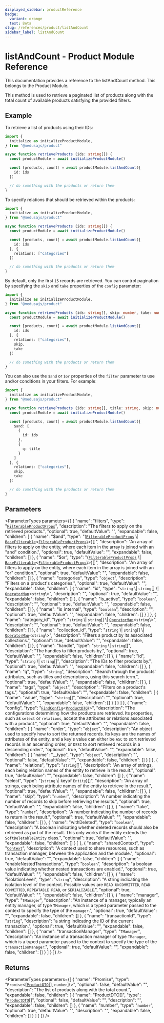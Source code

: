 ```yaml
---
displayed_sidebar: productReference
badge:
  variant: orange
  text: Beta
slug: /references/product/listAndCount
sidebar_label: listAndCount
---
```



# listAndCount - Product Module Reference

This documentation provides a reference to the listAndCount method. This belongs to the Product Module.

This method is used to retrieve a paginated list of products along with the total count of available products satisfying the provided filters.

## Example

To retrieve a list of products using their IDs:

```ts
import { 
  initialize as initializeProductModule,
} from "@medusajs/product"

async function retrieveProducts (ids: string[]) {
  const productModule = await initializeProductModule()

  const [products, count] = await productModule.listAndCount({
    id: ids
  })

  // do something with the products or return them
}
```

To specify relations that should be retrieved within the products:

```ts
import { 
  initialize as initializeProductModule,
} from "@medusajs/product"

async function retrieveProducts (ids: string[]) {
  const productModule = await initializeProductModule()

  const [products, count] = await productModule.listAndCount({
    id: ids
  }, {
    relations: ["categories"]
  })

  // do something with the products or return them
}
```

By default, only the first `15` records are retrieved. You can control pagination by specifying the `skip` and `take` properties of the `config` parameter:

```ts
import { 
  initialize as initializeProductModule,
} from "@medusajs/product"

async function retrieveProducts (ids: string[], skip: number, take: number) {
  const productModule = await initializeProductModule()

  const [products, count] = await productModule.listAndCount({
    id: ids
  }, {
    relations: ["categories"],
    skip, 
    take
  })

  // do something with the products or return them
}
```

You can also use the `$and` or `$or` properties of the `filter` parameter to use and/or conditions in your filters. For example:

```ts
import { 
  initialize as initializeProductModule,
} from "@medusajs/product"

async function retrieveProducts (ids: string[], title: string, skip: number, take: number) {
  const productModule = await initializeProductModule()

  const [products, count] = await productModule.listAndCount({
    $and: [
      {
        id: ids
      },
      {
        q: title
      }
    ]
  }, {
    relations: ["categories"],
    skip, 
    take
  })

  // do something with the products or return them
}
```

## Parameters

<ParameterTypes parameters={[
  {
    "name": "filters",
    "type": "[`FilterableProductProps`](../../interfaces/FilterableProductProps.mdx)",
    "description": "The filters to apply on the retrieved products.",
    "optional": true,
    "defaultValue": "",
    "expandable": false,
    "children": [
      {
        "name": "$and",
        "type": "([`FilterableProductProps`](../../interfaces/FilterableProductProps.mdx) \\| [`BaseFilterable`](../../interfaces/BaseFilterable.mdx)<[`FilterableProductProps`](../../interfaces/FilterableProductProps.mdx)\\>)[]",
        "description": "An array of filters to apply on the entity, where each item in the array is joined with an \"and\" condition.",
        "optional": true,
        "defaultValue": "",
        "expandable": false,
        "children": []
      },
      {
        "name": "$or",
        "type": "([`FilterableProductProps`](../../interfaces/FilterableProductProps.mdx) \\| [`BaseFilterable`](../../interfaces/BaseFilterable.mdx)<[`FilterableProductProps`](../../interfaces/FilterableProductProps.mdx)\\>)[]",
        "description": "An array of filters to apply on the entity, where each item in the array is joined with an \"or\" condition.",
        "optional": true,
        "defaultValue": "",
        "expandable": false,
        "children": []
      },
      {
        "name": "categories",
        "type": "`object`",
        "description": "Filters on a product's categories.",
        "optional": true,
        "defaultValue": "",
        "expandable": false,
        "children": [
          {
            "name": "id",
            "type": "`string` \\| `string`[] \\| [`OperatorMap`](../../types/OperatorMap.mdx)<`string`\\>",
            "description": "",
            "optional": true,
            "defaultValue": "",
            "expandable": false,
            "children": []
          },
          {
            "name": "is_active",
            "type": "`boolean`",
            "description": "",
            "optional": true,
            "defaultValue": "",
            "expandable": false,
            "children": []
          },
          {
            "name": "is_internal",
            "type": "`boolean`",
            "description": "",
            "optional": true,
            "defaultValue": "",
            "expandable": false,
            "children": []
          }
        ]
      },
      {
        "name": "category_id",
        "type": "`string` \\| `string`[] \\| [`OperatorMap`](../../types/OperatorMap.mdx)<`string`\\>",
        "description": "",
        "optional": true,
        "defaultValue": "",
        "expandable": false,
        "children": []
      },
      {
        "name": "collection_id",
        "type": "`string` \\| `string`[] \\| [`OperatorMap`](../../types/OperatorMap.mdx)<`string`\\>",
        "description": "Filters a product by its associated collections.",
        "optional": true,
        "defaultValue": "",
        "expandable": false,
        "children": []
      },
      {
        "name": "handle",
        "type": "`string` \\| `string`[]",
        "description": "The handles to filter products by.",
        "optional": true,
        "defaultValue": "",
        "expandable": false,
        "children": []
      },
      {
        "name": "id",
        "type": "`string` \\| `string`[]",
        "description": "The IDs to filter products by.",
        "optional": true,
        "defaultValue": "",
        "expandable": false,
        "children": []
      },
      {
        "name": "q",
        "type": "`string`",
        "description": "Search through the products' attributes, such as titles and descriptions, using this search term.",
        "optional": true,
        "defaultValue": "",
        "expandable": false,
        "children": []
      },
      {
        "name": "tags",
        "type": "`object`",
        "description": "Filters on a product's tags.",
        "optional": true,
        "defaultValue": "",
        "expandable": false,
        "children": [
          {
            "name": "value",
            "type": "`string`[]",
            "description": "",
            "optional": true,
            "defaultValue": "",
            "expandable": false,
            "children": []
          }
        ]
      }
    ]
  },
  {
    "name": "config",
    "type": "[`FindConfig`](../../interfaces/FindConfig.mdx)<[`ProductDTO`](../../interfaces/ProductDTO.mdx)\\>",
    "description": "The configurations determining how the products are retrieved. Its properties, such as `select` or `relations`, accept the attributes or relations associated with a product.",
    "optional": true,
    "defaultValue": "",
    "expandable": false,
    "children": [
      {
        "name": "order",
        "type": "`object`",
        "description": "An object used to specify how to sort the returned records. Its keys are the names of attributes of the entity, and a key's value can either be `ASC` to sort retrieved records in an ascending order, or `DESC` to sort retrieved records in a descending order.",
        "optional": true,
        "defaultValue": "",
        "expandable": false,
        "children": [
          {
            "name": "__type",
            "type": "`object`",
            "description": "",
            "optional": false,
            "defaultValue": "",
            "expandable": false,
            "children": []
          }
        ]
      },
      {
        "name": "relations",
        "type": "`string`[]",
        "description": "An array of strings, each being relation names of the entity to retrieve in the result.",
        "optional": true,
        "defaultValue": "",
        "expandable": false,
        "children": []
      },
      {
        "name": "select",
        "type": "(`string` \\| keyof `Entity`)[]",
        "description": "An array of strings, each being attribute names of the entity to retrieve in the result.",
        "optional": true,
        "defaultValue": "",
        "expandable": false,
        "children": []
      },
      {
        "name": "skip",
        "type": "`number`",
        "description": "A number indicating the number of records to skip before retrieving the results.",
        "optional": true,
        "defaultValue": "",
        "expandable": false,
        "children": []
      },
      {
        "name": "take",
        "type": "`number`",
        "description": "A number indicating the number of records to return in the result.",
        "optional": true,
        "defaultValue": "",
        "expandable": false,
        "children": []
      },
      {
        "name": "withDeleted",
        "type": "`boolean`",
        "description": "A boolean indicating whether deleted records should also be retrieved as part of the result. This only works if the entity extends the `SoftDeletableEntity` class.",
        "optional": true,
        "defaultValue": "",
        "expandable": false,
        "children": []
      }
    ]
  },
  {
    "name": "sharedContext",
    "type": "[`Context`](../../interfaces/Context.mdx)",
    "description": "A context used to share resources, such as transaction manager, between the application and the module.",
    "optional": true,
    "defaultValue": "",
    "expandable": false,
    "children": [
      {
        "name": "enableNestedTransactions",
        "type": "`boolean`",
        "description": "a boolean value indicating whether nested transactions are enabled.",
        "optional": true,
        "defaultValue": "",
        "expandable": false,
        "children": []
      },
      {
        "name": "isolationLevel",
        "type": "`string`",
        "description": "A string indicating the isolation level of the context. Possible values are `READ UNCOMMITTED`, `READ COMMITTED`, `REPEATABLE READ`, or `SERIALIZABLE`.",
        "optional": true,
        "defaultValue": "",
        "expandable": false,
        "children": []
      },
      {
        "name": "manager",
        "type": "`TManager`",
        "description": "An instance of a manager, typically an entity manager, of type `TManager`, which is a typed parameter passed to the context to specify the type of the `manager`.",
        "optional": true,
        "defaultValue": "",
        "expandable": false,
        "children": []
      },
      {
        "name": "transactionId",
        "type": "`string`",
        "description": "a string indicating the ID of the current transaction.",
        "optional": true,
        "defaultValue": "",
        "expandable": false,
        "children": []
      },
      {
        "name": "transactionManager",
        "type": "`TManager`",
        "description": "An instance of a transaction manager of type `TManager`, which is a typed parameter passed to the context to specify the type of the `transactionManager`.",
        "optional": true,
        "defaultValue": "",
        "expandable": false,
        "children": []
      }
    ]
  }
]} />

## Returns

<ParameterTypes parameters={[
  {
    "name": "Promise",
    "type": "`Promise`<[[`ProductDTO`](../../interfaces/ProductDTO.mdx)[], `number`]\\>",
    "optional": false,
    "defaultValue": "",
    "description": "The list of products along with the total count.",
    "expandable": false,
    "children": [
      {
        "name": "ProductDTO[]",
        "type": "[`ProductDTO`](../../interfaces/ProductDTO.mdx)[]",
        "optional": false,
        "defaultValue": "",
        "description": "",
        "expandable": false,
        "children": []
      },
      {
        "name": "number",
        "type": "`number`",
        "optional": true,
        "defaultValue": "",
        "description": "",
        "expandable": false,
        "children": []
      }
    ]
  }
]} />
